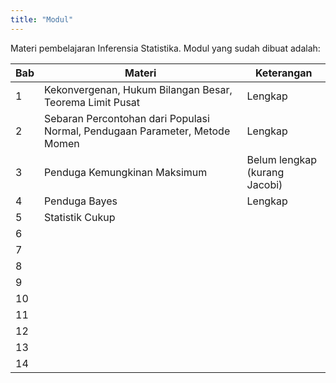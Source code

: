 ```yaml
---
title: "Modul"
---
```


Materi pembelajaran Inferensia Statistika. Modul yang sudah dibuat adalah:

| Bab | Materi                                                                      | Keterangan                    |
|-----|-----------------------------------------------------------------------------|-------------------------------|
| 1   | Kekonvergenan, Hukum Bilangan Besar, Teorema Limit Pusat                    | Lengkap                       |
| 2   | Sebaran Percontohan dari Populasi Normal, Pendugaan Parameter, Metode Momen | Lengkap                       |
| 3   | Penduga Kemungkinan Maksimum                                                | Belum lengkap (kurang Jacobi) |
| 4   | Penduga Bayes                                                               | Lengkap                       |
| 5   | Statistik Cukup                                                             |                               |
| 6   |                                                                             |                               |
| 7   |                                                                             |                               |
| 8   |                                                                             |                               |
| 9   |                                                                             |                               |
| 10  |                                                                             |                               |
| 11  |                                                                             |                               |
| 12  |                                                                             |                               |
| 13  |                                                                             |                               |
| 14  |                                                                             |                               |